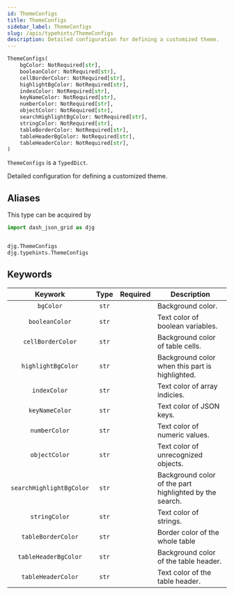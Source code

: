 ```yaml
---
id: ThemeConfigs
title: ThemeConfigs
sidebar_label: ThemeConfigs
slug: /apis/typehints/ThemeConfigs
description: Detailed configuration for defining a customized theme.
---
```



<APITopBar type="type" source="typehints.ThemeConfigs" />

```python
ThemeConfigs(
    bgColor: NotRequired[str],
    booleanColor: NotRequired[str],
    cellBorderColor: NotRequired[str],
    highlightBgColor: NotRequired[str],
    indexColor: NotRequired[str],
    keyNameColor: NotRequired[str],
    numberColor: NotRequired[str],
    objectColor: NotRequired[str],
    searchHighlightBgColor: NotRequired[str],
    stringColor: NotRequired[str],
    tableBorderColor: NotRequired[str],
    tableHeaderBgColor: NotRequired[str],
    tableHeaderColor: NotRequired[str],
)
```

`ThemeConfigs` is a `TypedDict`.

Detailed configuration for defining a customized theme.

## Aliases

This type can be acquired by

```python
import dash_json_grid as djg


djg.ThemeConfigs
djg.typehints.ThemeConfigs
```

## Keywords

|         Keywork          | Type  | Required | <center>Description</center>                            |
| :----------------------: | :---: | :------: | :------------------------------------------------------ |
|        `bgColor`         | `str` |          | Background color.                                       |
|      `booleanColor`      | `str` |          | Text color of boolean variables.                        |
|    `cellBorderColor`     | `str` |          | Background color of table cells.                        |
|    `highlightBgColor`    | `str` |          | Background color when this part is highlighted.         |
|       `indexColor`       | `str` |          | Text color of array indicies.                           |
|      `keyNameColor`      | `str` |          | Text color of JSON keys.                                |
|      `numberColor`       | `str` |          | Text color of numeric values.                           |
|      `objectColor`       | `str` |          | Text color of unrecognized objects.                     |
| `searchHighlightBgColor` | `str` |          | Background color of the part highlighted by the search. |
|      `stringColor`       | `str` |          | Text color of strings.                                  |
|    `tableBorderColor`    | `str` |          | Border color of the whole table                         |
|   `tableHeaderBgColor`   | `str` |          | Background color of the table header.                   |
|    `tableHeaderColor`    | `str` |          | Text color of the table header.                         |
